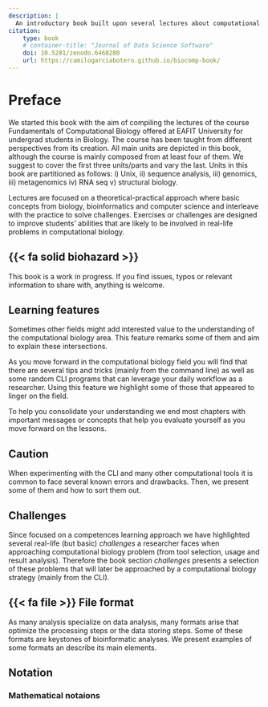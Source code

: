 ```yaml
---
description: | 
  An introductory book built upon several lectures about computational biology.
citation:
    type: book
    # container-title: "Journal of Data Science Software"
    doi: 10.5281/zenodo.6468280
    url: https://camilogarciabotero.github.io/biocomp-book/
---
```

# Preface {.unnumbered}

We started this book with the aim of compiling the lectures of the course Fundamentals of Computational Biology offered at EAFIT University for undergrad students in Biology. The course has been taught from different perspectives from its creation. All main units are depicted in this book, although the course is mainly composed from at least four of them. We suggest to cover the first three units/parts and vary the last. Units in this book are partitioned as follows: i) Unix, ii) sequence analysis, iii) genomics, iii) metagenomics iv) RNA seq v) structural biology.

Lectures are focused on a theoretical-practical approach where basic concepts from biology, bioinformatics and computer science and interleave with the practice to solve challenges. Exercises or challenges are designed to improve students' abilities that are likely to be involved in real-life problems in computational biology.

::: { .callout-important appearance="minimal"}
#  {{< fa solid biohazard >}}
This book is a work in progress. If you find issues, typos or relevant information to share with, anything is welcome.
:::

## Learning features {.unnumbered}

::: callout-note
Sometimes other fields might add interested value to the understanding of the computational biology area. This feature remarks some of them and aim to explain these intersections.
:::

:::{.callout-tip}
As you move forward in the computational biology field you will find that there are several tips and tricks (mainly from the command line) as well as some random CLI programs that can leverage your daily workflow as a researcher. Using this feature we highlight some of those that appeared to linger on the field.
:::

:::{.callout-important}
To help you consolidate your understanding we end most chapters with important messages or concepts that help you evaluate yourself as you move forward on the lessons.
:::

:::{.callout-caution}
## Caution
When experimenting with the CLI and many other computational tools it is common to face several known errors and drawbacks. Then, we present some of them and how to sort them out.
:::

:::{.callout-warning}
## Challenges

Since focused on a competences learning approach we have highlighted several real-life (but basic) *challenges* a researcher faces when approaching computational biology problem (from tool selection, usage and result analysis). Therefore the book section *challenges* presents a selection of these problems that will later be approached by a computational biology strategy (mainly from the CLI).
:::

:::{.callout}
## {{< fa file >}} File format

As many analysis specialize on data analysis, many formats arise that optimize the processing steps or the data storing steps. Some of these formats are keystones of bioinformatic analyses. We present examples of some formats an describe its main elements.
:::

## Notation

### Mathematical notaions

